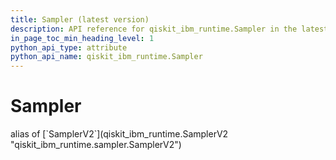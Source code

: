```yaml
---
title: Sampler (latest version)
description: API reference for qiskit_ibm_runtime.Sampler in the latest version of qiskit-ibm-runtime
in_page_toc_min_heading_level: 1
python_api_type: attribute
python_api_name: qiskit_ibm_runtime.Sampler
---
```


# Sampler

<Attribute id="qiskit_ibm_runtime.Sampler" isDedicatedPage={true} github="https://github.com/Qiskit/qiskit-ibm-runtime/tree/stable/0.33/qiskit_ibm_runtime/sampler.py#L45-L134">
  alias of [`SamplerV2`](qiskit_ibm_runtime.SamplerV2 "qiskit_ibm_runtime.sampler.SamplerV2")
</Attribute>

